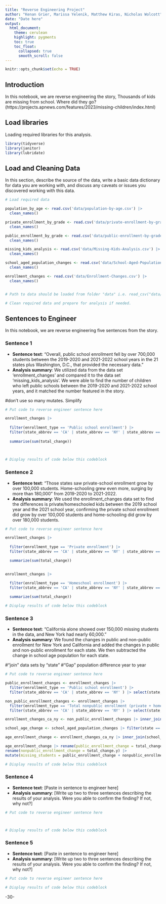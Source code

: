```yaml
---
title: "Reverse Engineering Project"
author: "Kenan Grier, Marissa Yelenik, Matthew Kiras, Nicholas Wolcott"
date: "Date here"
output:
  html_document:
    theme: cerulean
    highlight: pygments
    toc: true
    toc_float:
      collapsed: true
      smooth_scroll: false
---
```


```r
knitr::opts_chunk$set(echo = TRUE)
```

## Introduction 

In this notebook, we are reverse engineering the story, Thousands of kids are missing from school. Where did they go? (https://projects.apnews.com/features/2023/missing-children/index.html)

## Load libraries

Loading required libraries for this analysis.

```r
library(tidyverse)
library(janitor)
library(lubridate)


```

## Load and Cleaning Data

In this section, describe the source of the data, write a basic data dictionary for data you are working with, and discuss any caveats or issues you discovered working with this data. 

```r
# Load required data

population_by_age <- read.csv('data/population-by-age.csv') |>
  clean_names()

private_enrollment_by_grade <- read.csv('data/private-enrollment-by-grade.csv') |>
  clean_names()

public_enrollment_by_grade <- read.csv('data/public-enrollment-by-grade.csv') |>
  clean_names()

missing_kids_analysis <- read.csv('data/Missing-Kids-Analysis.csv') |>
  clean_names()

school_aged_population_changes <- read.csv('data/School-Aged-Population-Changes.csv') |>
  clean_names()

enrollment_changes <- read.csv('data/Enrollment-Changes.csv') |>
  clean_names()


# Path to data should be loaded from folder "data" i.e. read_csv("data/name_of_data.csv")

# Clean required data and prepare for analysis if needed. 


```

## Sentences to Engineer
In this notebook, we are reverse engineering five sentences from the story.

### Sentence 1

* **Sentence text**: "Overall, public school enrollment fell by over 700,000 students between the 2019-2020 and 2021-2022 school years in the 21 states plus Washington, D.C., that provided the necessary data."
* **Analysis summary**: We utilized data from the data set 'enrollment_changes' and compared it to the data set 'missing_kids_analysis'. We were able to find the number of children who left public schools between the 2019-2020 and 2021-2022 school years, and it matched the number featured in the story.

#don't use so many mutates. Simplify


```r
# Put code to reverse engineer sentence here

enrollment_changes |>
 
  filter(enrollment_type == 'Public school enrollment') |>
  filter(state_abbrev == 'CA' | state_abbrev == 'NY' | state_abbrev == 'LA' | state_abbrev == 'NC' | state_abbrev == 'WA' | state_abbrev == 'CO' | state_abbrev == 'GA' | state_abbrev == 'MN' | state_abbrev == 'WI' | state_abbrev == 'NH' | state_abbrev == 'MA' | state_abbrev == 'MT' | state_abbrev == 'DE' | state_abbrev == 'ND' | state_abbrev == 'DC' | state_abbrev == 'SD' | state_abbrev == 'SC' | state_abbrev == 'NE' | state_abbrev == 'RI' | state_abbrev == 'TN' | state_abbrev == 'PA' | state_abbrev == 'FL') |>
  
  summarise(sum(total_change))
  
  

# Display results of code below this codeblock

```

### Sentence 2

* **Sentence text**: "Those states saw private-school enrollment grow by over 100,000 students. Home-schooling grew even more, surging by more than 180,000" from 2019-2020 to 2021-2022.
* **Analysis summary**: We used the enrollment_changes data set to find the differences is private/homeschooled kids between the 2019 school year and the 2021 school year, confirming the private school enrollment did grow by over 100,000 students and home-schooling did grow by over 180,000 students.

```r
# Put code to reverse engineer sentence here

enrollment_changes |>
  
  filter(enrollment_type == 'Private enrollment') |>
  filter(state_abbrev == 'CA' | state_abbrev == 'NY' | state_abbrev == 'LA' | state_abbrev == 'NC' | state_abbrev == 'WA' | state_abbrev == 'CO' | state_abbrev == 'GA' | state_abbrev == 'MN' | state_abbrev == 'WI' | state_abbrev == 'NH' | state_abbrev == 'MA' | state_abbrev == 'MT' | state_abbrev == 'DE' | state_abbrev == 'ND' | state_abbrev == 'DC' | state_abbrev == 'SD' | state_abbrev == 'SC' | state_abbrev == 'NE' | state_abbrev == 'RI' | state_abbrev == 'TN' | state_abbrev == 'PA' | state_abbrev == 'FL') |>

  summarize(sum(total_change))
  

enrollment_changes |>
 
  filter(enrollment_type == 'Homeschool enrollment') |>
  filter(state_abbrev == 'CA' | state_abbrev == 'NY' | state_abbrev == 'LA' | state_abbrev == 'NC' | state_abbrev == 'WA' | state_abbrev == 'CO' | state_abbrev == 'GA' | state_abbrev == 'MN' | state_abbrev == 'WI' | state_abbrev == 'NH' | state_abbrev == 'MA' | state_abbrev == 'MT' | state_abbrev == 'DE' | state_abbrev == 'ND' | state_abbrev == 'DC' | state_abbrev == 'SD' | state_abbrev == 'SC' | state_abbrev == 'NE' | state_abbrev == 'RI' | state_abbrev == 'TN' | state_abbrev == 'PA' | state_abbrev == 'FL') |>

  summarize(sum(total_change))

# Display results of code below this codeblock

```

### Sentence 3

* **Sentence text**: "California alone showed over 150,000 missing students in the data, and New York had nearly 60,000."
* **Analysis summary**: We found the changes in public and non-public enrollment for New York and California and added the changes in public and non-public enrollment for each state. We then subtracted the change in school age population for each state.

#"join" data sets by "state" 
#"Gap" population difference year to year


```r
# Put code to reverse engineer sentence here

public_enrollment_changes <- enrollment_changes |>
  filter(enrollment_type == 'Public school enrollment') |>
  filter(state_abbrev == 'CA' | state_abbrev == 'NY' ) |> select(state, total_change)

non_public_enrollment_changes <- enrollment_changes |>
  filter(enrollment_type == 'Total nonpublic enrollment (private + homeschool)') |>
  filter(state_abbrev == 'CA' | state_abbrev == 'NY' ) |> select(state, total_change)

enrollment_changes_ca_ny <- non_public_enrollment_changes |> inner_join(public_enrollment_changes, by = 'state')

school_age_change <- school_aged_population_changes |> filter(state == 'California' | state == 'New York') |> select(state, change_in_school_aged_population_5_17)

age_enrollment_change <- enrollment_changes_ca_ny |> inner_join(school_age_change, by = 'state')

age_enrollment_change |> rename(public_enrollment_change = total_change.x) |>
rename(nonpublic_enrollment_change = total_change.y) |>
mutate(missing_students = public_enrollment_change + nonpublic_enrollment_change - change_in_school_aged_population_5_17 ) 

# Display results of code below this codeblock

```

### Sentence 4

* **Sentence text**: [Paste in sentence to engineer here]
* **Analysis summary**: [Write up two to three sentences describing the results of your analysis.  Were you able to confirm the finding? If not, why not?]

```r
# Put code to reverse engineer sentence here



# Display results of code below this codeblock

```

### Sentence 5

* **Sentence text**: [Paste in sentence to engineer here]
* **Analysis summary**: [Write up two to three sentences describing the results of your analysis.  Were you able to confirm the finding? If not, why not?]

```r
# Put code to reverse engineer sentence here

# Display results of code below this codeblock

```

-30-